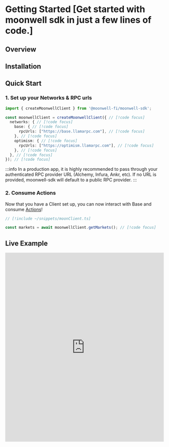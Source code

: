 
# Getting Started [Get started with moonwell sdk in just a few lines of code.]

## Overview



## Installation

<InstallCommandTabs />

## Quick Start

### 1. Set up your Networks & RPC urls

```ts twoslash
import { createMoonwellClient } from '@moonwell-fi/moonwell-sdk';

const moonwellClient = createMoonwellClient({ // [!code focus]
  networks: { // [!code focus]
    base: { // [!code focus]
      rpcUrls: ["https://base.llamarpc.com"], // [!code focus]
    }, // [!code focus]
    optimism: { // [!code focus]
      rpcUrls: ["https://optimism.llamarpc.com"], // [!code focus]
    }, // [!code focus]
  }, // [!code focus]
}); // [!code focus]
```

:::info
In a production app, it is highly recommended to pass through your authenticated RPC provider URL (Alchemy, Infura, Ankr, etc). If no URL is provided, moonwell-sdk will default to a public RPC provider.
:::

### 2. Consume Actions

Now that you have a Client set up, you can now interact with Base and consume [Actions](/docs/actions/core/getMarkets)!

```ts twoslash 
// [!include ~/snippets/moonClient.ts]

const markets = await moonwellClient.getMarkets(); // [!code focus]
```

## Live Example

<iframe className="mt-6" width="100%" height="600px" frameBorder="0" src="https://stackblitz.com/edit/moonwell-sdk?ctl=1&embed=1&file=index.ts&hideExplorer=1&hideNavigation=1&view=editor"></iframe>